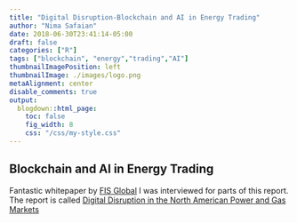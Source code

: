 ```yaml
---
title: "Digital Disruption-Blockchain and AI in Energy Trading"
author: "Nima Safaian"
date: 2018-06-30T23:41:14-05:00
draft: false
categories: ["R"]
tags: ["blockchain", "energy","trading","AI"]
thumbnailImagePosition: left
thumbnailImage: ./images/logo.png
metaAlignment: center
disable_comments: true
output:
  blogdown::html_page:
    toc: false
    fig_width: 8
    css: "/css/my-style.css"
---
```


## Blockchain and AI in Energy Trading

Fantastic whitepaper by [FIS Global](www.fisglobal.com) I was interviewed for parts of this report. The report is called [Digital Disruption in the North American Power and Gas Markets](http://empower1.fisglobal.com/rs/650-KGE-239/images/Digital-Disruption-in-the-North-American-Gas-and-Power-Markets-Report.pdf?mkt_tok=eyJpIjoiTTJZNVltRmlOakUyTkRJeCIsInQiOiI2enVZTzVadit3OVwvSlJtNm85SlVxdG9OMyt6SGgwbGN5UFVQM1lSTXJwcXJUUVZzNUJ1VDB1encwMmcxazVhRWJJRFN1SnRaNnltMnU0a0luTzRnNDZaWE5NVTN5MXY1YVV6dGhLOXlJc1MwY1wvelFiVHp0dUQzRklXa21WTlZ0In0%3D)

